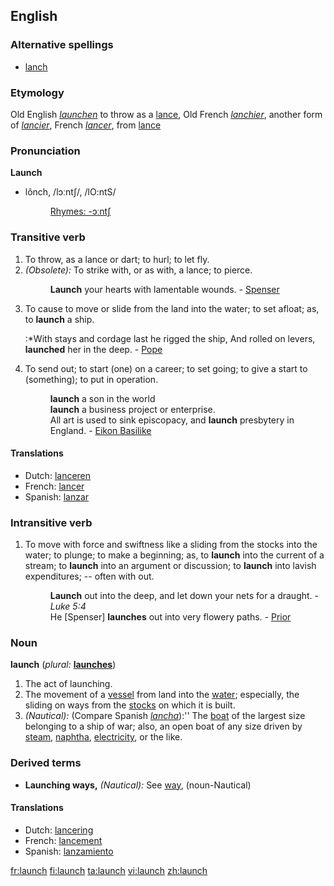 ==English==

===Alternative spellings===
* [[lanch]]

===Etymology===
Old English ''[[launchen]]'' to throw as a [[lance]], Old French ''[[lanchier]]'', another form of ''[[lancier]]'', French ''[[lancer]]'', from [[lance]]

===Pronunciation===
'''Launch'''
*lônch, /lɔːntʃ/, /lO:ntS/
*:[[Rhymes:English:-ɔːntʃ|Rhymes: -ɔːntʃ]]

===Transitive verb===
{{en-verb|launch|es}}

# To throw, as a lance or dart; to hurl; to let fly.
# ''(Obsolete):'' To strike with, or as with, a lance; to pierce.
#:'''Launch''' your hearts with lamentable wounds. - [[Spenser]]
# To cause to move or slide from the land into the water; to set afloat; as, to '''launch''' a ship.
#:*With stays and cordage last he rigged the ship, And rolled on levers, '''launched''' her in the deep. - [[Pope]]
# To send out; to start (one) on a career; to set going; to give a start to (something); to put in operation.
#: '''launch''' a son in the world
#: '''launch''' a business project or enterprise.
#: All art is used to sink episcopacy, and '''launch''' presbytery in England. - [[Eikon Basilike]]

====Translations====
*Dutch: [[lanceren]]
*French: [[lancer]]
*Spanish: [[lanzar]]

===Intransitive verb===
{{en-verb|launch|es}}

# To move with force and swiftness like a sliding from the stocks into the water; to plunge; to make a beginning; as, to '''launch''' into the current of a stream; to '''launch''' into an argument or discussion; to '''launch''' into lavish expenditures; -- often with out.
#:'''Launch''' out into the deep, and let down your nets for a draught. - ''Luke 5:4''
#:He [Spenser] '''launches''' out into very flowery paths. - [[Prior]]

===Noun===
'''launch'''  (''plural:'' '''[[launches]]''')
# The act of launching.
# The movement of a [[vessel]] from land into the [[water]]; especially, the sliding on ways from the [[stocks]] on which it is built.
# ''(Nautical):'' (Compare Spanish ''[[lancha]]''):'' The [[boat]] of the largest size belonging to a ship of war; also, an open boat of any size driven by [[steam]], [[naphtha]], [[electricity]], or the like. 

===Derived terms===
*'''Launching ways,''' ''(Nautical):'' See [[way]], (noun-Nautical)

====Translations====
*Dutch: [[lancering]] {{f}}
*French: [[lancement]] {{m}}
*Spanish: [[lanzamiento]] {{m}}

[[fr:launch]]
[[fi:launch]]
[[ta:launch]]
[[vi:launch]]
[[zh:launch]]